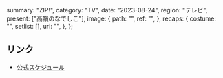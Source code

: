   summary: "ZIP!",
  category: "TV",
  date: "2023-08-24",
  region: "テレビ",
  present: ["高嶺のなでしこ"],
  image: {
    path: "",
    ref: "",
  },
  recaps: {
    costume: "",
    setlist: [],
    url: "",
  },
};

## リンク

- [公式スケジュール](https://takanenonadeshiko.jp/?p=1297)
